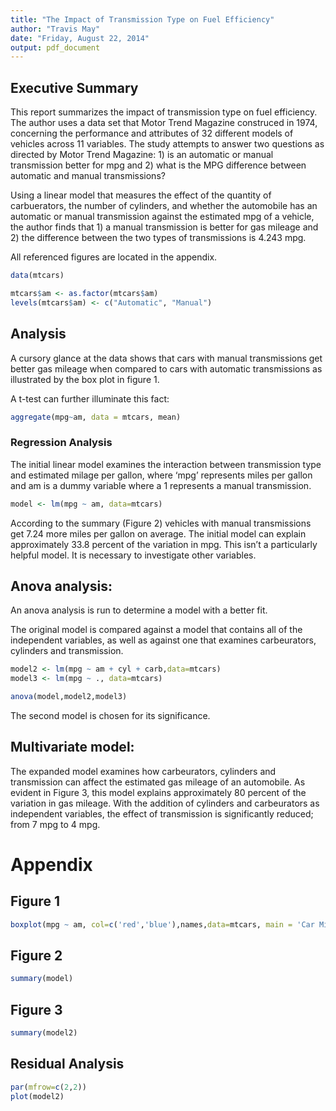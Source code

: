 ```yaml
---
title: "The Impact of Transmission Type on Fuel Efficiency"
author: "Travis May"
date: "Friday, August 22, 2014"
output: pdf_document
---
```


## Executive Summary
This report summarizes the impact of transmission type on fuel efficiency. The author uses a data set that Motor Trend Magazine construced in 1974, concerning the performance and attributes of 32 different models of vehicles across 11 variables. The study attempts to answer two questions as directed by Motor Trend Magazine: 1) is an automatic or manual transmission better for mpg and 2) what is the MPG difference between automatic and manual transmissions?

Using a linear model that measures the effect of the quantity of carbuerators, the number of cylinders, and whether the automobile has an automatic or manual transmission against the estimated mpg of a vehicle, the author finds that 1) a manual transmission is better for gas mileage and 2) the difference between the two types of transmissions is 4.243 mpg.

All referenced figures are located in the appendix.


```r
data(mtcars)

mtcars$am <- as.factor(mtcars$am)
levels(mtcars$am) <- c("Automatic", "Manual")
```

## Analysis
A cursory glance at the data shows that cars with manual transmissions get better gas mileage when compared to cars with automatic transmissions as illustrated by the box plot in figure 1.

A t-test can further illuminate this fact:
```r
aggregate(mpg~am, data = mtcars, mean)
```

### Regression Analysis
The initial linear model examines the interaction between transmission type and estimated milage per gallon, where 'mpg' represents miles per gallon and am is a dummy variable where a 1 represents a manual transmission.

```r

model <- lm(mpg ~ am, data=mtcars)

```

According to the summary (Figure 2) vehicles with manual transmissions get 7.24 more miles per gallon on average. The initial model can explain approximately 33.8 percent of the variation in mpg. This isn't a particularly helpful model. It is necessary to investigate other variables.

## Anova analysis:
An anova analysis is run to determine a model with a better fit.

The original model is compared against a model that contains all of the independent variables, as well as against one that examines carbeurators, cylinders and transmission.

```r
model2 <- lm(mpg ~ am + cyl + carb,data=mtcars)
model3 <- lm(mpg ~ ., data=mtcars)

anova(model,model2,model3)
```
The second model is chosen for its significance.

## Multivariate model:
The expanded model examines how carbeurators, cylinders and transmission can affect the estimated gas mileage of an automobile. As evident in Figure 3, this model explains approximately 80 percent of the variation in gas mileage. With the addition of cylinders and carbeurators as independent variables, the effect of transmission is significantly reduced; from 7 mpg to 4 mpg.

# Appendix

## Figure 1
```r
boxplot(mpg ~ am, col=c('red','blue'),names,data=mtcars, main = 'Car Mileage Data',xlab='Automatic vs. Manual Transmission',ylab='Miles Per Gallon')
```

## Figure 2
```r
summary(model)
```
## Figure 3
```r

summary(model2)
```

## Residual Analysis
```r

par(mfrow=c(2,2))
plot(model2)

```
